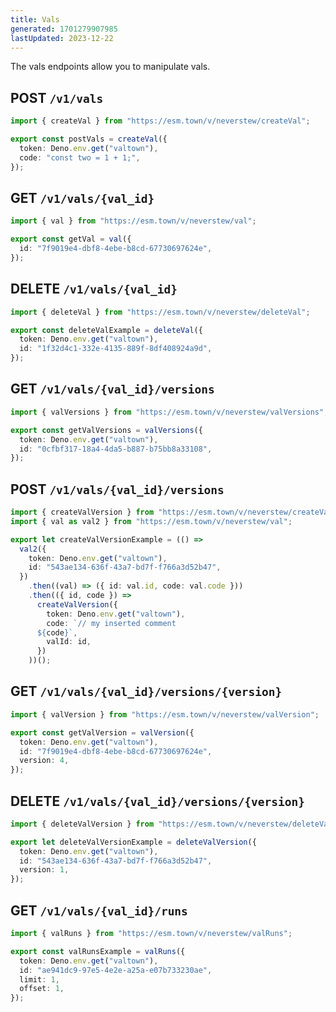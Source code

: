```yaml
---
title: Vals
generated: 1701279907985
lastUpdated: 2023-12-22
---
```


The vals endpoints allow you to manipulate vals.

## POST `/v1/vals`

```ts title="Example" val
import { createVal } from "https://esm.town/v/neverstew/createVal";

export const postVals = createVal({
  token: Deno.env.get("valtown"),
  code: "const two = 1 + 1;",
});
```

## GET `/v1/vals/{val_id}`

```ts title="Example" val
import { val } from "https://esm.town/v/neverstew/val";

export const getVal = val({
  id: "7f9019e4-dbf8-4ebe-b8cd-67730697624e",
});
```

## DELETE `/v1/vals/{val_id}`

```ts title="Example" val
import { deleteVal } from "https://esm.town/v/neverstew/deleteVal";

export const deleteValExample = deleteVal({
  token: Deno.env.get("valtown"),
  id: "1f32d4c1-332e-4135-889f-8df408924a9d",
});
```

## GET `/v1/vals/{val_id}/versions`

```ts title="Example" val
import { valVersions } from "https://esm.town/v/neverstew/valVersions";

export const getValVersions = valVersions({
  token: Deno.env.get("valtown"),
  id: "0cfbf317-18a4-4da5-b887-b75bb8a33108",
});
```

## POST `/v1/vals/{val_id}/versions`

```ts title="Example" val
import { createValVersion } from "https://esm.town/v/neverstew/createValVersion";
import { val as val2 } from "https://esm.town/v/neverstew/val";

export let createValVersionExample = (() =>
  val2({
    token: Deno.env.get("valtown"),
    id: "543ae134-636f-43a7-bd7f-f766a3d52b47",
  })
    .then((val) => ({ id: val.id, code: val.code }))
    .then(({ id, code }) =>
      createValVersion({
        token: Deno.env.get("valtown"),
        code: `// my inserted comment
      ${code}`,
        valId: id,
      })
    ))();
```

## GET `/v1/vals/{val_id}/versions/{version}`

```ts title="Example" val
import { valVersion } from "https://esm.town/v/neverstew/valVersion";

export const getValVersion = valVersion({
  token: Deno.env.get("valtown"),
  id: "7f9019e4-dbf8-4ebe-b8cd-67730697624e",
  version: 4,
});
```

## DELETE `/v1/vals/{val_id}/versions/{version}`

```ts title="Example" val
import { deleteValVersion } from "https://esm.town/v/neverstew/deleteValVersion";

export let deleteValVersionExample = deleteValVersion({
  token: Deno.env.get("valtown"),
  id: "543ae134-636f-43a7-bd7f-f766a3d52b47",
  version: 1,
});
```

## GET `/v1/vals/{val_id}/runs`

```ts title="Example" val
import { valRuns } from "https://esm.town/v/neverstew/valRuns";

export const valRunsExample = valRuns({
  token: Deno.env.get("valtown"),
  id: "ae941dc9-97e5-4e2e-a25a-e07b733230ae",
  limit: 1,
  offset: 1,
});
```